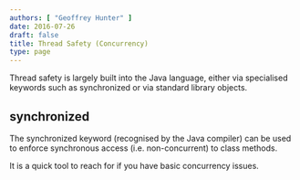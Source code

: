 ```yaml
---
authors: [ "Geoffrey Hunter" ]
date: 2016-07-26
draft: false
title: Thread Safety (Concurrency)
type: page
---
```



Thread safety is largely built into the Java language, either via specialised keywords such as synchronized or via standard library objects.

## synchronized

The synchronized keyword (recognised by the Java compiler) can be used to enforce synchronous access (i.e. non-concurrent) to class methods.

It is a quick tool to reach for if you have basic concurrency issues.
